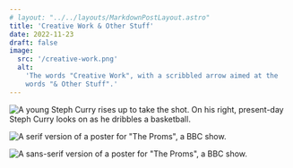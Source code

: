 ```yaml
---
# layout: "../../layouts/MarkdownPostLayout.astro"
title: 'Creative Work & Other Stuff'
date: 2022-11-23
draft: false
image:
  src: '/creative-work.png'
  alt:
    'The words "Creative Work", with a scribbled arrow aimed at the
    words "& Other Stuff".'
---
```



![A young Steph Curry rises up to take the shot. On his right, present-day Steph Curry looks on as he dribbles a basketball.](/curry.png)

![A serif version of a poster for "The Proms", a BBC show.](/proms1.png)

![A sans-serif version of a poster for "The Proms", a BBC show.](/proms2.png)
